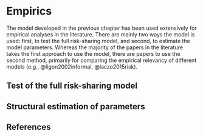 # Empirics

The model developed in the previous chapter has been used extensively for empirical analyses in the literature.
There are mainly two ways the model is used: first, to test the full risk-sharing model, and second, to estimate the model parameters.
Whereas the majority of the papers in the literature takes the first approach to use the model, there are papers to use the second method, primarily for comparing the empirical relevancy of different models (e.g., @ligon2002informal, @laczo2015risk).

## Test of the full risk-sharing model

## Structural estimation of parameters

## References
